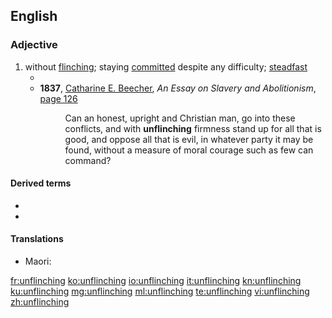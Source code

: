 ==English==

===Adjective===
{{en-adj|-}}

# without [[flinching]]; staying [[committed]] despite any difficulty; [[steadfast]]
#* {{quote-journal
|date=May 13, 2017
|author=Barney Ronay
|title=Antonio Conte’s brilliance has turned Chelsea’s pop-up team into champions
|work=the Guardian
|url=https://www.theguardian.com/football/blog/2017/may/13/antonio-conte-chelsea-champions-manager
|page=
|passage=For all the glories of the Ferguson end-game, Manchester City’s rise and Arsenal’s '''unflinching''' desire to finish in the top four and occasionally win the FA Cup, this is now Chelsea’s mini-era.}}
#* '''1837''', [[w:Catharine Beecher|Catharine E. Beecher]], ''An Essay on Slavery and Abolitionism'', [http://books.google.com/books?id=vRoEAAAAYAAJ&pg=PA126&dq=unflinching page 126]
#*: Can an honest, upright and Christian man, go into these conflicts, and with '''unflinching''' firmness stand up for all that is good, and oppose all that is evil, in whatever party it may be found, without a measure of moral courage such as few can command?

====Derived terms====
* {{l|en|unflinchingly}}
* {{l|en|unflinchingness}}

====Translations====
{{trans-top|}}
* Maori: {{t|mi|kiriūka}}
{{trans-mid}}
{{trans-bottom}}

[[fr:unflinching]]
[[ko:unflinching]]
[[io:unflinching]]
[[it:unflinching]]
[[kn:unflinching]]
[[ku:unflinching]]
[[mg:unflinching]]
[[ml:unflinching]]
[[te:unflinching]]
[[vi:unflinching]]
[[zh:unflinching]]